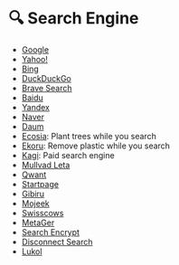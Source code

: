 
# 🔍 Search Engine

- [Google](https://www.google.com/)
- [Yahoo!](https://www.yahoo.com/)
- [Bing](https://www.bing.com/)
- [DuckDuckGo](https://duckduckgo.com/)
- [Brave Search](https://search.brave.com/)
- [<Country iso="cn" /> Baidu](https://www.baidu.com/)
- [<Country iso="ru" /> Yandex](https://yandex.com/)
- [<Country iso="kr" /> Naver](https://www.naver.com/)
- [<Country iso="kr" /> Daum](https://www.daum.net/)
- [Ecosia](https://www.ecosia.org/): Plant trees while you search
- [Ekoru](https://ekoru.org/): Remove plastic while you search
- [Kagi](https://kagi.com/): Paid search engine
- [Mullvad Leta](https://leta.mullvad.net/)
- [Qwant](https://www.qwant.com/)
- [Startpage](https://www.startpage.com/)
- [Gibiru](https://gibiru.com/)
- [Mojeek](https://www.mojeek.com/)
- [Swisscows](https://swisscows.com/)
- [MetaGer](https://metager.org/)
- [Search Encrypt](https://www.searchencrypt.com/)
- [Disconnect Search](https://search.disconnect.me/)
- [Lukol](https://www.lukol.com/)
